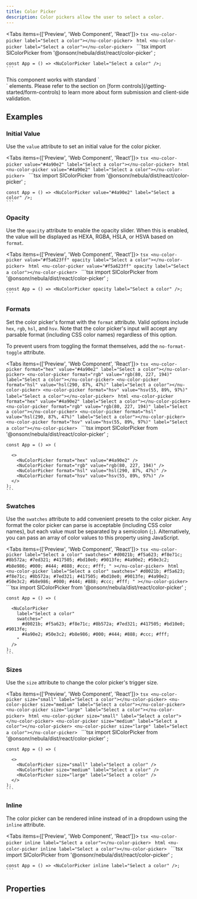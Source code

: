 ```yaml
---
title: Color Picker
description: Color pickers allow the user to select a color.
---
```



<Tabs items={['Preview', 'Web Component', 'React']}>
  <Tab value="Preview">
    ```tsx
    <nu-color-picker label="Select a color"></nu-color-picker>
    ```
  </Tab>
  <Tab value="Web Component">
    ```html
    <nu-color-picker label="Select a color"></nu-color-picker>
    ```
  </Tab>
  <Tab value="React">
    ```tsx
    import SlColorPicker from '@onsonr/nebula/dist/react/color-picker'
    ;
    
    const App = () => <NuColorPicker label="Select a color" />;
    ```
  </Tab>
</Tabs>

<Callout type="info">
This component works with standard `<form>` elements. Please refer to the section on [form controls](/getting-started/form-controls) to learn more about form submission and client-side validation.
</Callout>

## Examples

### Initial Value

Use the `value` attribute to set an initial value for the color picker.

<Tabs items={['Preview', 'Web Component', 'React']}>
  <Tab value="Preview">
    ```tsx
    <nu-color-picker value="#4a90e2" label="Select a color"></nu-color-picker>
    ```
  </Tab>
  <Tab value="Web Component">
    ```html
    <nu-color-picker value="#4a90e2" label="Select a color"></nu-color-picker>
    ```
  </Tab>
  <Tab value="React">
    ```tsx
    import SlColorPicker from '@onsonr/nebula/dist/react/color-picker'
    ;
    
    const App = () => <NuColorPicker value="#4a90e2" label="Select a color" />;
    ```
  </Tab>
</Tabs>

### Opacity

Use the `opacity` attribute to enable the opacity slider. When this is enabled, the value will be displayed as HEXA, RGBA, HSLA, or HSVA based on `format`.

<Tabs items={['Preview', 'Web Component', 'React']}>
  <Tab value="Preview">
    ```tsx
    <nu-color-picker value="#f5a623ff" opacity label="Select a color"></nu-color-picker>
    ```
  </Tab>
  <Tab value="Web Component">
    ```html
    <nu-color-picker value="#f5a623ff" opacity label="Select a color"></nu-color-picker>
    ```
  </Tab>
  <Tab value="React">
    ```tsx
    import SlColorPicker from '@onsonr/nebula/dist/react/color-picker'
    ;
    
    const App = () => <NuColorPicker opacity label="Select a color" />;
    ```
  </Tab>
</Tabs>

### Formats

Set the color picker's format with the `format` attribute. Valid options include `hex`, `rgb`, `hsl`, and `hsv`. Note that the color picker's input will accept any parsable format (including CSS color names) regardless of this option.

To prevent users from toggling the format themselves, add the `no-format-toggle` attribute.

<Tabs items={['Preview', 'Web Component', 'React']}>
  <Tab value="Preview">
    ```tsx
    <nu-color-picker format="hex" value="#4a90e2" label="Select a color"></nu-color-picker>
    <nu-color-picker format="rgb" value="rgb(80, 227, 194)" label="Select a color"></nu-color-picker>
    <nu-color-picker format="hsl" value="hsl(290, 87%, 47%)" label="Select a color"></nu-color-picker>
    <nu-color-picker format="hsv" value="hsv(55, 89%, 97%)" label="Select a color"></nu-color-picker>
    ```
  </Tab>
  <Tab value="Web Component">
    ```html
    <nu-color-picker format="hex" value="#4a90e2" label="Select a color"></nu-color-picker>
    <nu-color-picker format="rgb" value="rgb(80, 227, 194)" label="Select a color"></nu-color-picker>
    <nu-color-picker format="hsl" value="hsl(290, 87%, 47%)" label="Select a color"></nu-color-picker>
    <nu-color-picker format="hsv" value="hsv(55, 89%, 97%)" label="Select a color"></nu-color-picker>
    ```
  </Tab>
  <Tab value="React">
    ```tsx
    import SlColorPicker from '@onsonr/nebula/dist/react/color-picker'
    ;
    
    const App = () => (
      
      <>
        <NuColorPicker format="hex" value="#4a90e2" />
        <NuColorPicker format="rgb" value="rgb(80, 227, 194)" />
        <NuColorPicker format="hsl" value="hsl(290, 87%, 47%)" />
        <NuColorPicker format="hsv" value="hsv(55, 89%, 97%)" />
      </>
    );
    ```
  </Tab>
</Tabs>

### Swatches

Use the `swatches` attribute to add convenient presets to the color picker. Any format the color picker can parse is acceptable (including CSS color names), but each value must be separated by a semicolon (`;`). Alternatively, you can pass an array of color values to this property using JavaScript.

<Tabs items={['Preview', 'Web Component', 'React']}>
  <Tab value="Preview">
    ```tsx
    <nu-color-picker
      label="Select a color"
      swatches="
        #d0021b; #f5a623; #f8e71c; #8b572a; #7ed321; #417505; #bd10e0; #9013fe;
        #4a90e2; #50e3c2; #b8e986; #000; #444; #888; #ccc; #fff;
      "
    ></nu-color-picker>
    ```
  </Tab>
  <Tab value="Web Component">
    ```html
    <nu-color-picker
      label="Select a color"
      swatches="
        #d0021b; #f5a623; #f8e71c; #8b572a; #7ed321; #417505; #bd10e0; #9013fe;
        #4a90e2; #50e3c2; #b8e986; #000; #444; #888; #ccc; #fff;
      "
    ></nu-color-picker>
    ```
  </Tab>
  <Tab value="React">
    ```tsx
    import SlColorPicker from '@onsonr/nebula/dist/react/color-picker'
    ;
    
    const App = () => (
      
      <NuColorPicker
        label="Select a color"
        swatches="
          #d0021b; #f5a623; #f8e71c; #8b572a; #7ed321; #417505; #bd10e0; #9013fe;
          #4a90e2; #50e3c2; #b8e986; #000; #444; #888; #ccc; #fff;
        "
      />
    );
    ```
  </Tab>
</Tabs>

### Sizes

Use the `size` attribute to change the color picker's trigger size.

<Tabs items={['Preview', 'Web Component', 'React']}>
  <Tab value="Preview">
    ```tsx
    <nu-color-picker size="small" label="Select a color"></nu-color-picker>
    <nu-color-picker size="medium" label="Select a color"></nu-color-picker>
    <nu-color-picker size="large" label="Select a color"></nu-color-picker>
    ```
  </Tab>
  <Tab value="Web Component">
    ```html
    <nu-color-picker size="small" label="Select a color"></nu-color-picker>
    <nu-color-picker size="medium" label="Select a color"></nu-color-picker>
    <nu-color-picker size="large" label="Select a color"></nu-color-picker>
    ```
  </Tab>
  <Tab value="React">
    ```tsx
    import SlColorPicker from '@onsonr/nebula/dist/react/color-picker'
    ;
    
    const App = () => (
      
      <>
        <NuColorPicker size="small" label="Select a color" />
        <NuColorPicker size="medium" label="Select a color" />
        <NuColorPicker size="large" label="Select a color" />
      </>
    );
    ```
  </Tab>
</Tabs>

### Inline

The color picker can be rendered inline instead of in a dropdown using the `inline` attribute.

<Tabs items={['Preview', 'Web Component', 'React']}>
  <Tab value="Preview">
    ```tsx
    <nu-color-picker inline label="Select a color"></nu-color-picker>
    ```
  </Tab>
  <Tab value="Web Component">
    ```html
    <nu-color-picker inline label="Select a color"></nu-color-picker>
    ```
  </Tab>
  <Tab value="React">
    ```tsx
    import SlColorPicker from '@onsonr/nebula/dist/react/color-picker'
    ;
    
    const App = () => <NuColorPicker inline label="Select a color" />;
    ```
  </Tab>
</Tabs>

## Properties

<AutoTypeTable path="./src/components/color-picker/color-picker.component.ts" name="NuColorPicker" />

